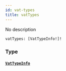 ```yaml
---
id: vat-types
title: vatTypes
---
```


No description

```graphql
vatTypes: [VatTypeInfo!]!

```

### Type

#### [`VatTypeInfo`](/docs/graphql/objects/vat-type-info)

